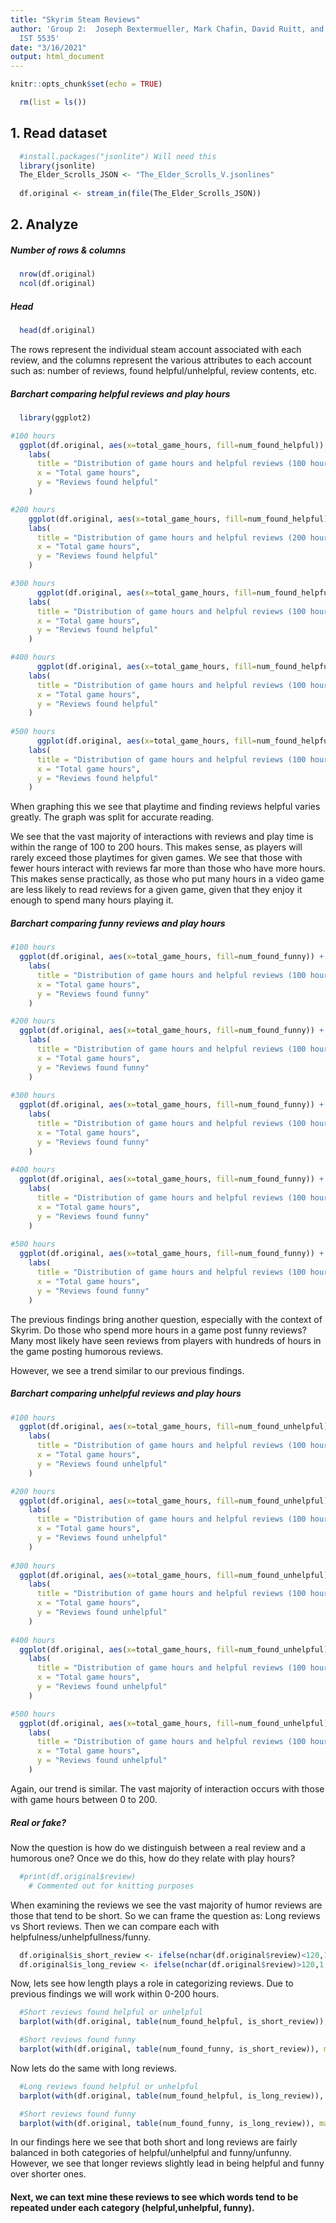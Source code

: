 ---
title: "Skyrim Steam Reviews"
author: 'Group 2:  Joseph Bextermueller, Mark Chafin, David Ruitt, and Lauren Shaffer
  IST 5535'
date: "3/16/2021"
output: html_document
---

```{r setup, include=FALSE}
knitr::opts_chunk$set(echo = TRUE)
```

```{r}
  rm(list = ls())
```

## 1. Read dataset
```{r}
  #install.packages("jsonlite") Will need this
  library(jsonlite)
  The_Elder_Scrolls_JSON <- "The_Elder_Scrolls_V.jsonlines"
  
  df.original <- stream_in(file(The_Elder_Scrolls_JSON))
```

## 2. Analyze

##### Number of rows & columns
```{r}
  nrow(df.original)
  ncol(df.original)
```

##### Head
```{r}
  head(df.original)
```

The rows represent the individual steam account associated with each review, and the columns represent the various attributes to each account such as: number of reviews, found helpful/unhelpful, review contents, etc.

##### Barchart comparing helpful reviews and play hours
```{r}
  library(ggplot2)

#100 hours
  ggplot(df.original, aes(x=total_game_hours, fill=num_found_helpful)) + geom_bar(position=position_dodge()) + coord_flip() + xlim(0,100) + ylim(0,10) +
    labs(
      title = "Distribution of game hours and helpful reviews (100 hours)",
      x = "Total game hours",
      y = "Reviews found helpful"
    )

#200 hours
    ggplot(df.original, aes(x=total_game_hours, fill=num_found_helpful)) + geom_bar(position=position_dodge()) + coord_flip() + xlim(100,200) + ylim(0,10) +
    labs(
      title = "Distribution of game hours and helpful reviews (200 hours)",
      x = "Total game hours",
      y = "Reviews found helpful"
    )

#300 hours
      ggplot(df.original, aes(x=total_game_hours, fill=num_found_helpful)) + geom_bar(position=position_dodge()) + coord_flip() + xlim(200,300) + ylim(0,10) +
    labs(
      title = "Distribution of game hours and helpful reviews (100 hours)",
      x = "Total game hours",
      y = "Reviews found helpful"
    )

#400 hours
      ggplot(df.original, aes(x=total_game_hours, fill=num_found_helpful)) + geom_bar(position=position_dodge()) + coord_flip() + xlim(300,400) + ylim(0,10) +
    labs(
      title = "Distribution of game hours and helpful reviews (100 hours)",
      x = "Total game hours",
      y = "Reviews found helpful"
    )
      
#500 hours
      ggplot(df.original, aes(x=total_game_hours, fill=num_found_helpful)) + geom_bar(position=position_dodge()) + coord_flip() + xlim(400,500) + ylim(0,10) +
    labs(
      title = "Distribution of game hours and helpful reviews (100 hours)",
      x = "Total game hours",
      y = "Reviews found helpful"
    )
```

When graphing this we see that playtime and finding reviews helpful varies greatly. The graph was split for accurate reading.

We see that the vast majority of interactions with reviews and play time is within the range of 100 to 200 hours. This makes sense, as players will rarely exceed those playtimes for given games. We see that those with fewer hours interact with reviews far more than those who have more hours. This makes sense practically, as those who put many hours in a video game are less likely to read reviews for a given game, given that they enjoy it enough to spend many hours playing it.

##### Barchart comparing funny reviews and play hours
```{r}
#100 hours
  ggplot(df.original, aes(x=total_game_hours, fill=num_found_funny)) + geom_bar(position=position_dodge()) + coord_flip() + xlim(0,100) + ylim(0,10) +
    labs(
      title = "Distribution of game hours and helpful reviews (100 hours)",
      x = "Total game hours",
      y = "Reviews found funny"
    )

#200 hours
  ggplot(df.original, aes(x=total_game_hours, fill=num_found_funny)) + geom_bar(position=position_dodge()) + coord_flip() + xlim(100,200) + ylim(0,10) +
    labs(
      title = "Distribution of game hours and helpful reviews (100 hours)",
      x = "Total game hours",
      y = "Reviews found funny"
    )
  
#300 hours
  ggplot(df.original, aes(x=total_game_hours, fill=num_found_funny)) + geom_bar(position=position_dodge()) + coord_flip() + xlim(200,300) + ylim(0,10) +
    labs(
      title = "Distribution of game hours and helpful reviews (100 hours)",
      x = "Total game hours",
      y = "Reviews found funny"
    )
  
#400 hours
  ggplot(df.original, aes(x=total_game_hours, fill=num_found_funny)) + geom_bar(position=position_dodge()) + coord_flip() + xlim(300,400) + ylim(0,10) +
    labs(
      title = "Distribution of game hours and helpful reviews (100 hours)",
      x = "Total game hours",
      y = "Reviews found funny"
    )
  
#500 hours
  ggplot(df.original, aes(x=total_game_hours, fill=num_found_funny)) + geom_bar(position=position_dodge()) + coord_flip() + xlim(400,500) + ylim(0,10) +
    labs(
      title = "Distribution of game hours and helpful reviews (100 hours)",
      x = "Total game hours",
      y = "Reviews found funny"
    )
```

The previous findings bring another question, especially with the context of Skyrim. Do those who spend more hours in a game post funny reviews? Many most likely have seen reviews from players with hundreds of hours in the game posting humorous reviews.

However, we see a trend similar to our previous findings.

##### Barchart comparing unhelpful reviews and play hours
```{r}
#100 hours
  ggplot(df.original, aes(x=total_game_hours, fill=num_found_unhelpful)) + geom_bar(position=position_dodge()) + coord_flip() + xlim(0,100) + ylim(0,10) +
    labs(
      title = "Distribution of game hours and helpful reviews (100 hours)",
      x = "Total game hours",
      y = "Reviews found unhelpful"
    )

#200 hours
  ggplot(df.original, aes(x=total_game_hours, fill=num_found_unhelpful)) + geom_bar(position=position_dodge()) + coord_flip() + xlim(100,200) + ylim(0,10) +
    labs(
      title = "Distribution of game hours and helpful reviews (100 hours)",
      x = "Total game hours",
      y = "Reviews found unhelpful"
    )
  
#300 hours
  ggplot(df.original, aes(x=total_game_hours, fill=num_found_unhelpful)) + geom_bar(position=position_dodge()) + coord_flip() + xlim(200,300) + ylim(0,10) +
    labs(
      title = "Distribution of game hours and helpful reviews (100 hours)",
      x = "Total game hours",
      y = "Reviews found unhelpful"
    )
  
#400 hours
  ggplot(df.original, aes(x=total_game_hours, fill=num_found_unhelpful)) + geom_bar(position=position_dodge()) + coord_flip() + xlim(300,400) + ylim(0,10) +
    labs(
      title = "Distribution of game hours and helpful reviews (100 hours)",
      x = "Total game hours",
      y = "Reviews found unhelpful"
    )

#500 hours
  ggplot(df.original, aes(x=total_game_hours, fill=num_found_unhelpful)) + geom_bar(position=position_dodge()) + coord_flip() + xlim(400,500) + ylim(0,10) +
    labs(
      title = "Distribution of game hours and helpful reviews (100 hours)",
      x = "Total game hours",
      y = "Reviews found unhelpful"
    )
```

Again, our trend is similar. The vast majority of interaction occurs with those with game hours between 0 to 200. 

##### Real or fake?

Now the question is how do we distinguish between a real review and a humorous one? Once we do this, how do they relate with play hours?
```{r}
  #print(df.original$review)
    # Commented out for knitting purposes
```

When examining the reviews we see the vast majority of humor reviews are those that tend to be short. So we can frame the question as: Long reviews vs Short reviews. Then we can compare each with helpfulness/unhelpfullness/funny.
```{r}
  df.original$is_short_review <- ifelse(nchar(df.original$review)<120,1,0)
  df.original$is_long_review <- ifelse(nchar(df.original$review)>120,1,0)
```

Now, lets see how length plays a role in categorizing reviews. Due to previous findings we will work within 0-200 hours.
```{r}
  #Short reviews found helpful or unhelpful
  barplot(with(df.original, table(num_found_helpful, is_short_review)), main = "Short Reviews found Helpful or Unhelpful", col=1)

  #Short reviews found funny
  barplot(with(df.original, table(num_found_funny, is_short_review)), main = "Short Reviews found Funny or Unfunny", col=1)
```

Now lets do the same with long reviews.
```{r}
  #Long reviews found helpful or unhelpful
  barplot(with(df.original, table(num_found_helpful, is_long_review)), main = "Long Reviews found Helpful or Unhelpful", col=1)

  #Short reviews found funny
  barplot(with(df.original, table(num_found_funny, is_long_review)), main = "Long Reviews found Funny or Unfunny", col=1)
```

In our findings here we see that both short and long reviews are fairly balanced in both categories of helpful/unhelpful and funny/unfunny. However, we see that longer reviews slightly lead in being helpful and funny over shorter ones.

#### Next, we can text mine these reviews to see which words tend to be repeated under each category (helpful,unhelpful, funny).
```{r}

```